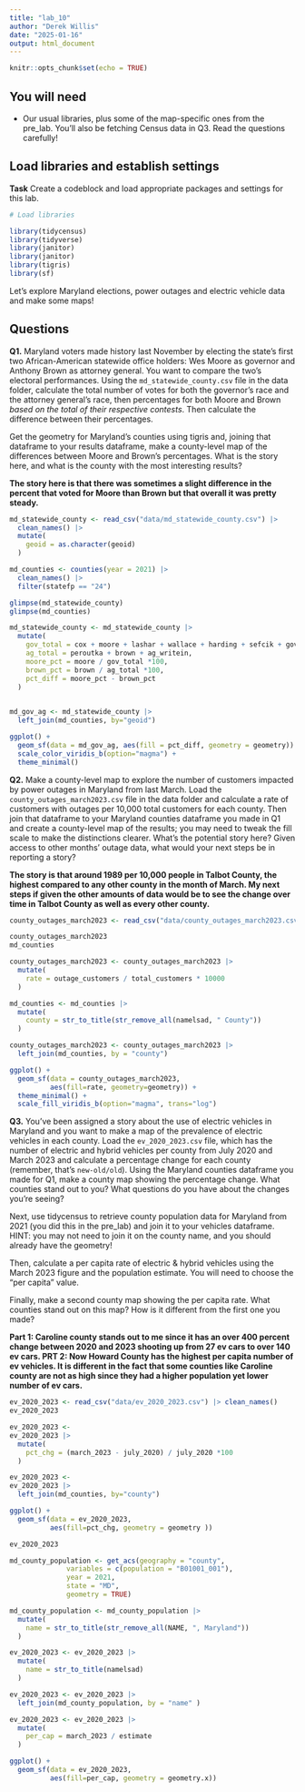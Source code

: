 ```yaml
---
title: "lab_10"
author: "Derek Willis"
date: "2025-01-16"
output: html_document
---
```


```r
knitr::opts_chunk$set(echo = TRUE)
```

## You will need

-   Our usual libraries, plus some of the map-specific ones from the pre_lab. You'll also be fetching Census data in Q3. Read the questions carefully!

## Load libraries and establish settings

**Task** Create a codeblock and load appropriate packages and settings for this lab.

```r
# Load libraries

library(tidycensus)
library(tidyverse)
library(janitor)
library(janitor)
library(tigris)
library(sf)

```

Let's explore Maryland elections, power outages and electric vehicle data and make some maps!

## Questions

**Q1.** Maryland voters made history last November by electing the state's first two African-American statewide office holders: Wes Moore as governor and Anthony Brown as attorney general. You want to compare the two's electoral performances. Using the `md_statewide_county.csv` file in the data folder, calculate the total number of votes for both the governor's race and the attorney general's race, then percentages for both Moore and Brown *based on the total of their respective contests*. Then calculate the difference between their percentages.

Get the geometry for Maryland's counties using tigris and, joining that dataframe to your results dataframe, make a county-level map of the differences between Moore and Brown's percentages. What is the story here, and what is the county with the most interesting results?

**The story here is that there was sometimes a slight difference in the percent that voted for Moore than Brown but that overall it was pretty steady.**

```r

md_statewide_county <- read_csv("data/md_statewide_county.csv") |>
  clean_names() |>
  mutate(
    geoid = as.character(geoid)
  )

md_counties <- counties(year = 2021) |>
  clean_names() |>
  filter(statefp == "24")

glimpse(md_statewide_county)
glimpse(md_counties)

```

```r

md_statewide_county <- md_statewide_county |>
  mutate(
    gov_total = cox + moore + lashar + wallace + harding + sefcik + gov_writein,
    ag_total = peroutka + brown + ag_writein,
    moore_pct = moore / gov_total *100,
    brown_pct = brown / ag_total *100,
    pct_diff = moore_pct - brown_pct
  )
  
```

```r

md_gov_ag <- md_statewide_county |>
  left_join(md_counties, by="geoid")

```

```r

ggplot() +
  geom_sf(data = md_gov_ag, aes(fill = pct_diff, geometry = geometry)) +
  scale_color_viridis_b(option="magma") +
  theme_minimal()

```


**Q2.** Make a county-level map to explore the number of customers impacted by power outages in Maryland from last March. Load the `county_outages_march2023.csv` file in the data folder and calculate a rate of customers with outages per 10,000 total customers for each county. Then join that dataframe to your Maryland counties dataframe you made in Q1 and create a county-level map of the results; you may need to tweak the fill scale to make the distinctions clearer. What's the potential story here? Given access to other months' outage data, what would your next steps be in reporting a story?

**The story is that around 1989 per 10,000 people in Talbot County, the highest compared to any other county in the month of March. My next steps if given the other amounts of data would be to see the change over time in Talbot County as well as every other county.**

```r

county_outages_march2023 <- read_csv("data/county_outages_march2023.csv")

county_outages_march2023
md_counties

```

```r

county_outages_march2023 <- county_outages_march2023 |>
  mutate(
    rate = outage_customers / total_customers * 10000
  )

md_counties <- md_counties |>
  mutate( 
    county = str_to_title(str_remove_all(namelsad, " County"))
  )

county_outages_march2023 <- county_outages_march2023 |>  
  left_join(md_counties, by = "county")

```

```r

ggplot() +
  geom_sf(data = county_outages_march2023,
          aes(fill=rate, geometry=geometry)) +
  theme_minimal() +
  scale_fill_viridis_b(option="magma", trans="log")

```



**Q3.** You've been assigned a story about the use of electric vehicles in Maryland and you want to make a map of the prevalence of electric vehicles in each county. Load the `ev_2020_2023.csv` file, which has the number of electric and hybrid vehicles per county from July 2020 and March 2023 and calculate a percentage change for each county (remember, that's `new-old/old`). Using the Maryland counties dataframe you made for Q1, make a county map showing the percentage change. What counties stand out to you? What questions do you have about the changes you're seeing?

Next, use tidycensus to retrieve county population data for Maryland from 2021 (you did this in the pre_lab) and join it to your vehicles dataframe. HINT: you may not need to join it on the county name, and you should already have the geometry!

Then, calculate a per capita rate of electric & hybrid vehicles using the March 2023 figure and the population estimate. You will need to choose the "per capita" value.

Finally, make a second county map showing the per capita rate. What counties stand out on this map? How is it different from the first one you made?

**Part 1: Caroline county stands out to me since it has an over 400 percent change between 2020 and 2023 shooting up from 27 ev cars to over 140 ev cars. PRT 2: Now Howard County has the highest per capita number of ev vehicles. It is different in the fact that some counties like Caroline county are not as high since they had a higher population yet lower number of ev cars.**

```r

ev_2020_2023 <- read_csv("data/ev_2020_2023.csv") |> clean_names()
ev_2020_2023

```
```r

ev_2020_2023 <-
ev_2020_2023 |>
  mutate(
    pct_chg = (march_2023 - july_2020) / july_2020 *100
  )

ev_2020_2023 <- 
ev_2020_2023 |>
  left_join(md_counties, by="county")

ggplot() +
  geom_sf(data = ev_2020_2023,
          aes(fill=pct_chg, geometry = geometry ))

ev_2020_2023
```

```r

md_county_population <- get_acs(geography = "county",
              variables = c(population = "B01001_001"),
              year = 2021,
              state = "MD",
              geometry = TRUE)

md_county_population <- md_county_population |>
  mutate(
    name = str_to_title(str_remove_all(NAME, ", Maryland"))
  )

```

```r

ev_2020_2023 <- ev_2020_2023 |>
  mutate(
    name = str_to_title(namelsad)
  )

ev_2020_2023 <- ev_2020_2023 |>
  left_join(md_county_population, by = "name" )

```

```r

ev_2020_2023 <- ev_2020_2023 |>
  mutate(
    per_cap = march_2023 / estimate
  )

ggplot() +
  geom_sf(data = ev_2020_2023,
          aes(fill=per_cap, geometry = geometry.x))

```